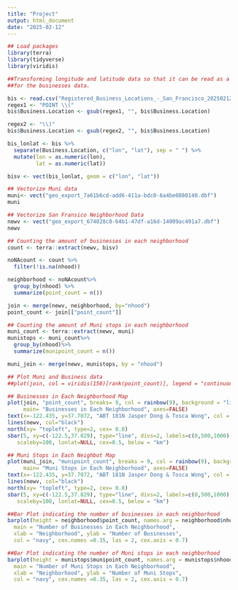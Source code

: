 ```yaml
---
title: "Project"
output: html_document
date: "2025-02-12"
---
```


```r
## Load packages
library(terra)
library(tidyverse)
library(viridis)

##Transforming longitude and latitude data so that it can be read as a vector 
##for the businesses data.

bis <- read.csv("Registered_Business_Locations_-_San_Francisco_20250212.csv", sep = ";")
regex1 <- "POINT \\("
bis$Business.Location <- gsub(regex1, "", bis$Business.Location)

regex2 <- "\\)"
bis$Business.Location <- gsub(regex2, "", bis$Business.Location)

bis_lonlat <- bis %>%
  separate(Business.Location, c("lon", "lat"), sep = " ") %>%
  mutate(lon = as.numeric(lon),
         lat = as.numeric(lat))

bisv <- vect(bis_lonlat, geom = c("lon", "lat"))
```

```r
## Vectorize Muni data
muni<- vect("geo_export_7a61b6cd-add6-411a-bdc0-6a4be0880140.dbf")
muni

## Vectorize San Fransico Neighborhood Data
newv <- vect("geo_export_674028c8-64b1-47df-a16d-14009ac491a7.dbf")
newv

## Counting the amount of businesses in each neighborhood
count <- terra::extract(newv, bisv)

noNAcount <- count %>%
  filter(!is.na(nhood))

neighborhood <- noNAcount%>%
  group_by(nhood) %>%
  summarize(point_count = n())

join <- merge(newv, neighborhood, by="nhood")
point_count <- join[["point_count"]]

## Counting the amount of Muni stops in each neighborhood
muni_count <- terra::extract(newv, muni)
munistops <- muni_count%>%
  group_by(nhood)%>%
  summarize(munipoint_count = n())

muni_join <- merge(newv, munistops, by = "nhood")


```

```r
## Plot Muni and Business data
##plot(join, col = viridis(150)[rank(point_count)], legend = "continuous")

## Businesses in Each Neighborhood Map
plot(join, "point_count", breaks= 9, col = rainbow(9), background = "lightblue", 
     main= "Businesses in Each Neighborhood", axes=FALSE)
text(x=-122.435, y=37.7072, "ABT 181N Jasper Dong & Tosca Wong", col = "black", cex=0.25)
lines(newv, col="black")
north(xy= "topleft", type=2, cex= 0.8)
sbar(5, xy=c(-122.5,37.829), type="line", divs=2, labels=c(0,500,1000), 
   scaleby=100, lonlat=NULL, cex=0.5, below = "km")

## Muni Stops in Each Neighbot Map
plot(muni_join, "munipoint_count", breaks = 9, col = rainbow(9), background = "lightblue", 
     main= "Muni Stops in Each Neighborhood", axes=FALSE)
text(x=-122.435, y=37.7072, "ABT 181N Jasper Dong & Tosca Wong", col = "black", cex=0.25)
lines(newv, col="black")
north(xy= "topleft", type=2, cex= 0.8)
sbar(5, xy=c(-122.5,37.829), type="line", divs=2, labels=c(0,500,1000), 
   scaleby=100, lonlat=NULL, cex=0.5, below = "km")
```
```r
##Bar Plot indicating the number of businesses in each neighborhood
barplot(height = neighborhood$point_count, names.arg = neighborhood$nhood,
  main = "Number of Businesses in Each Neighborhood",
  xlab = "Neighborhood", ylab = "Number of Businesses",
  col = "navy", cex.names =0.35, las = 2, cex.axis = 0.7)

##Bar Plot indicating the number of Muni stops in each neighborhood
barplot(height = munistops$munipoint_count, names.arg = munistops$nhood,
  main = "Number of Muni Stops in Each Neighborhood",
  xlab = "Neighborhood", ylab = "Number of Muni Stops",
  col = "navy", cex.names =0.35, las = 2, cex.axis = 0.7)
```



